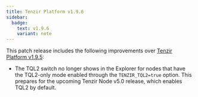 ```yaml
---
title: Tenzir Platform v1.9.6
sidebar:
  badge:
    text: v1.9.6
    variant: note
---
```


This patch release includes the following improvements over [Tenzir Platform
v1.9.5](https://github.com/tenzir/platform/releases/tag/v1.9.5):

- The TQL2 switch no longer shows in the Explorer for nodes that have the
  TQL2-only mode enabled through the `TENZIR_TQL2=true` option. This prepares
  for the upcoming Tenzir Node v5.0 release, which enables TQL2 by default.
